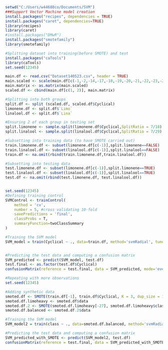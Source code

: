 
```{r}
setwd("C:/Users/w44680co/Documents/SVM")
###Support Vector Machine model creation
install.packages("recipes", dependencies = TRUE)
install.packages("caret", dependencies=TRUE)
library(recipes)
library(caret)
#install.packages("DMwR")
install.packages("smotefamily")
library(smotefamily)

#Splitting dataset into training(before SMOTE) and test
install.packages("caTools")
library(caTools)
set.seed(12345)
```

```{r}
main.df <- read.csv("Dataset140523.csv", header = TRUE)
main.scaled <- scale(main.df[c(-1,-2,-14,-17,-18,-19,-20,-21,-22,-23,-24,-25,-26,-27,-28,-29,-30,-31,-32,-33,-34,-35,-36,-37,-40)], center = TRUE, scale = TRUE)
main.matrix <- as.matrix(main.scaled)
scaled.df <- cbind(main.df[c(1, 2)], main.matrix)

#Splitting into both groups
split.df <- split (scaled.df, scaled.df$Cyclical)
limonene.df <- split.df$`Limo`
linalool.df <- split.df$`Lina` 

#Ensuring 2 of each group in testing set
split.limonene <- sample.split(limonene.df$Cyclical,SplitRatio = 7/18)
split.linalool <- sample.split(linalool.df$Cyclical,SplitRatio = 7/29)

#Subsetting into training data (to have SMOTE carried out)
train.limonene.df <- subset(limonene.df[c(-1)],split.limonene==FALSE)
train.linalool.df <- subset(linalool.df[c(-1)],split.linalool==FALSE)
train.df <- na.omit(rbind(train.limonene.df,train.linalool.df))

#Subsetting into testing data
test.limonene.df <- subset(limonene.df[c(-1)],split.limonene==TRUE)
test.linalool.df <- subset(linalool.df[c(-1)],split.linalool==TRUE)
test.df <- na.omit(rbind(test.limonene.df, test.linalool.df))


set.seed(12345)
#Defining training control
SVMControl <- trainControl(
    method = 'cv',                   
    number = 5, #cross validating 10-fold
    savePredictions = 'final',       
    classProbs = T,                  
    summaryFunction=twoClassSummary  
)

#Training the SVM model
SVM_model = train(Cyclical ~ ., data=train.df, method='svmRadial', tuneLength=19, metric='ROC', trControl = SVMControl)


#Predicting the test data and computing a confusion matrix
SVM_predicted <- predict(SVM_model, test.df)
test.final <- as.factor(test.df$Cyclical)
confusionMatrix(reference = test.final, data = SVM_predicted, mode='everything', positive= 'Limo')
```


```{r}
#Repeating with more observations
set.seed(12345)

#Adding synthetic data
smoted.df <- SMOTE(train.df[-1], train.df$Cyclical, K = 3, dup_size = 1)
smoted.df.limoheavy <- smoted.df$data
smoted.df.2 <- SMOTE(smoted.df.limoheavy[-27], smoted.df.limoheavy$class, K = 3, dup_size = 1)
smoted.df.balanced <- smoted.df.2$data

#Training the SVM model
SVM_model2 = train(class ~ ., data=smoted.df.balanced, method='svmRadial', tuneLength=19, metric='ROC', trControl = SVMControl)

#Predicting the test data and computing a confusion matrix
SVM_predicted_with_SMOTE <- predict(SVM_model2, test.df)
confusionMatrix(reference = test.final, data = SVM_predicted_with_SMOTE, mode='everything', positive='Limo')


```

